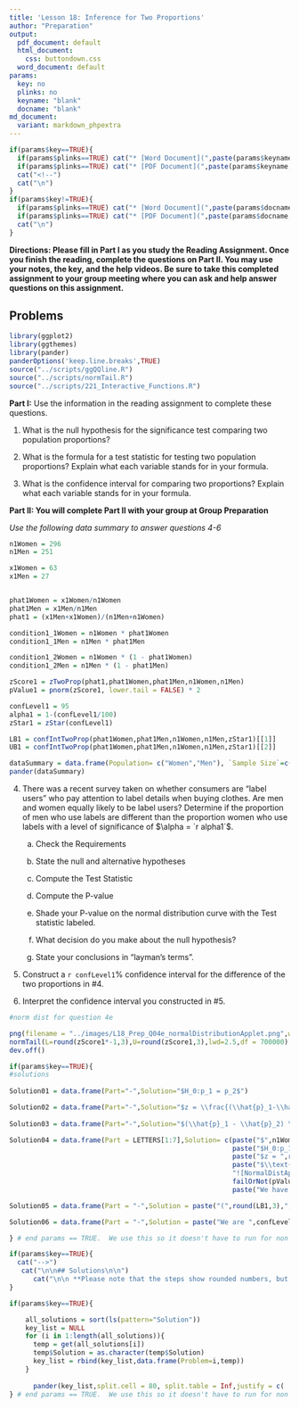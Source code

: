 ```yaml
---
title: 'Lesson 18: Inference for Two Proportions'
author: "Preparation"
output:
  pdf_document: default
  html_document:
    css: buttondown.css
  word_document: default
params:
  key: no
  plinks: no
  keyname: "blank"
  docname: "blank"
md_document:
  variant: markdown_phpextra
---
```


```r
if(params$key==TRUE){
  if(params$plinks==TRUE) cat("* [Word Document](",paste(params$keyname,"docx",sep="."),")\n")
  if(params$plinks==TRUE) cat("* [PDF Document](",paste(params$keyname,"pdf",sep="."),")\n")
  cat("<!--")
  cat("\n")
} 
if(params$key!=TRUE){
  if(params$plinks==TRUE) cat("* [Word Document](",paste(params$docname,"docx",sep="."),")\n")
  if(params$plinks==TRUE) cat("* [PDF Document](",paste(params$docname,"pdf",sep="."),")\n")
  cat("\n")
}
```

**Directions: Please fill in Part I as you study the Reading Assignment. Once you finish the reading, complete the questions on Part II. You may use your notes, the key, and the help videos. Be sure to take this completed assignment to your group meeting where you can ask and help answer questions on this assignment.**

## Problems

```r
library(ggplot2)
library(ggthemes)
library(pander)
panderOptions('keep.line.breaks',TRUE)
source("../scripts/ggQQline.R")
source("../scripts/normTail.R")
source("../scripts/221_Interactive_Functions.R")
```

**Part I:**  Use the information in the reading assignment to complete these questions.  

1.	What is the null hypothesis for the significance test comparing two population proportions?

2.	What is the formula for a test statistic for testing two population proportions?  Explain what each variable stands for in your formula.

3. What is the confidence interval for comparing two proportions?  Explain what each variable stands for in your formula.

**Part II:  You will complete Part II with your group at Group Preparation**

*Use the following data summary to answer questions 4-6*

```r
n1Women = 296
n1Men = 251

x1Women = 63
x1Men = 27


phat1Women = x1Women/n1Women
phat1Men = x1Men/n1Men
phat1 = (x1Men+x1Women)/(n1Men+n1Women)

condition1_1Women = n1Women * phat1Women
condition1_1Men = n1Men * phat1Men

condition1_2Women = n1Women * (1 - phat1Women)
condition1_2Men = n1Men * (1 - phat1Men)

zScore1 = zTwoProp(phat1,phat1Women,phat1Men,n1Women,n1Men)
pValue1 = pnorm(zScore1, lower.tail = FALSE) * 2 

confLevel1 = 95
alpha1 = 1-(confLevel1/100)
zStar1 = zStar(confLevel1)

LB1 = confIntTwoProp(phat1Women,phat1Men,n1Women,n1Men,zStar1)[[1]]
UB1 = confIntTwoProp(phat1Women,phat1Men,n1Women,n1Men,zStar1)[[2]]
```


```r
dataSummary = data.frame(Population= c("Women","Men"), `Sample Size`=c(n1Women,n1Men), X=c(x1Women,x1Men),check.names = FALSE)
pander(dataSummary)
```   

4. There was a recent survey taken on whether consumers are "label users" who pay attention to label details when buying clothes.  Are men and women equally likely to be label users?  Determine if the proportion of men who use labels are different than the proportion women who use labels with a level of significance of $\alpha = `r alpha1`$.

    a. Check the Requirements
    
    b. State the null and alternative hypotheses 

    c. Compute the Test Statistic

    d. Compute the P-value

    e. Shade your P-value on the normal distribution curve with the Test statistic labeled.

    f. What decision do you make about the null hypothesis?

    g. State your conclusions in "layman's terms".

5. Construct a `r confLevel1`% confidence interval for the difference of the two proportions in #4.  

6. Interpret the confidence interval you constructed in #5.

```r
#norm dist for question 4e

png(filename = "../images/L18_Prep_Q04e_normalDistributionApplet.png",width = 450,height=320)
normTail(L=round(zScore1*-1,3),U=round(zScore1,3),lwd=2.5,df = 700000)
dev.off()
```


```r
if(params$key==TRUE){
#solutions
  
Solution01 = data.frame(Part="-",Solution="$H_0:p_1 = p_2$")

Solution02 = data.frame(Part="-",Solution="$z = \\frac{(\\hat{p}_1-\\hat{p}_2)-(p_1-p_2)}{\\sqrt{\\hat{p}(1-\\hat{p})(\\frac{1}{n_1}+\\frac{1}{n_2})}}$ \\\n $\\hat{p}_1 = \\text{Sample proportion for group 1}$ \\\n $\\hat{p}_2 = \\text{Sample proportion for group 2}$ \\\n $\\hat{p} = \\text{Overall sample proportion}$ \\\n $n_1 = \\text{Sample size for group 1}$ \\\n $n_2 = \\text{Sample size for group 2}$")
  
Solution03 = data.frame(Part="-",Solution="$(\\hat{p}_1 - \\hat{p}_2) \\pm z^* \\sqrt{\\frac{\\hat{p}_1(1 - \\hat{p}_1)}{n_1} + \\frac{\\hat{p}_2(1 - \\hat{p}_2)}{n_2}}$ \\\n $\\hat{p}_1 = \\text{Sample proportion for group 1}$ \\\n $\\hat{p}_2 = \\text{Sample proportion for group 2}$ \\\n $n_1 = \\text{Sample size for group 1}$ \\\n $n_2 = \\text{Sample size for group 2}$ \\\n $z^* = \\text{z value for a confidence interval}$")

Solution04 = data.frame(Part = LETTERS[1:7],Solution= c(paste("$",n1Women,"*",round(phat1Women,3),"=",round(condition1_1Women,3)," >10$ \\\n $",n1Men,"*",round(phat1Men,3),"=",round(condition1_1Men,3),">10$ \\\n $",n1Women,"(1-",round(phat1Women,3),")=",round(condition1_2Women,3),">10$ \\\n $",n1Men,"(1-",round(phat1Men,3),")=",round(condition1_2Men,3),">10$",sep = ""),
                                                        paste("$H_0:p_1 = p_2$ \\\n $H_0:p_1 \\neq p_2$",sep = ""),
                                                        paste("$z = ",round(zScore1,3),"$",sep = ""),
                                                        paste("$\\text{P-value} = ",round(pValue1,3),"$",sep = ""),
                                                        "![NormalDistApplet](../images/L18_Prep_Q04e_normalDistributionApplet.png) \\\n Students should include a sketch of normal distribution curve with both to the left and right of the two z-scores shaded.",
                                                        failOrNot(pValue1,alpha1),
                                                        paste("We have ",sufficientOrNot(failOrNot(pValue1,alpha1))," evidence to say that there is a difference in the proportions of men who use labels and women who use labels.")))

Solution05 = data.frame(Part = "-",Solution = paste("(",round(LB1,3),", ",round(UB1,3),")",sep = ""))

Solution06 = data.frame(Part = "-",Solution = paste("We are ",confLevel1,"% confident that the true difference in the proportions of men being label users and women being label users is between ",round(LB1,3)," and ",round(UB1,3),".",sep = ""))

} # end params == TRUE.  We use this so it doesn't have to run for non answer key path. 
```


```r
if(params$key==TRUE){
  cat("-->")
   cat("\n\n## Solutions\n\n")
      cat("\n\n **Please note that the steps show rounded numbers, but that the final answers to the problems are calculated without rounding.**")
}
```



```r
if(params$key==TRUE){

    all_solutions = sort(ls(pattern="Solution"))
    key_list = NULL
    for (i in 1:length(all_solutions)){
      temp = get(all_solutions[i])
      temp$Solution = as.character(temp$Solution)
      key_list = rbind(key_list,data.frame(Problem=i,temp))
    }
    
      pander(key_list,split.cell = 80, split.table = Inf,justify = c( 'center', 'left',"left"))
} # end params == TRUE.  We use this so it doesn't have to run for non answer key path.

```






